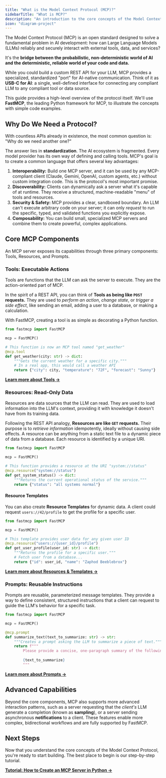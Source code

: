 ```yaml
---
title: "What is the Model Context Protocol (MCP)?"
sidebarTitle: "What is MCP?"
description: "An introduction to the core concepts of the Model Context Protocol (MCP), explaining what it is, why it's useful, and how it works."
icon: "diagram-project"
---
```


The Model Context Protocol (MCP) is an open standard designed to solve a fundamental problem in AI development: how can Large Language Models (LLMs) reliably and securely interact with external tools, data, and services?

It's the **bridge between the probabilistic, non-deterministic world of AI and the deterministic, reliable world of your code and data.**

While you could build a custom REST API for your LLM, MCP provides a specialized, standardized "port" for AI-native communication. Think of it as **USB-C for AI**: a single, well-defined interface for connecting any compliant LLM to any compliant tool or data source.

This guide provides a high-level overview of the protocol itself. We'll use **FastMCP**, the leading Python framework for MCP, to illustrate the concepts with simple code examples.

## Why Do We Need a Protocol?

With countless APIs already in existence, the most common question is: "Why do we need another one?"

The answer lies in **standardization**. The AI ecosystem is fragmented. Every model provider has its own way of defining and calling tools. MCP's goal is to create a common language that offers several key advantages:

1.  **Interoperability:** Build one MCP server, and it can be used by any MCP-compliant client (Claude, Gemini, OpenAI, custom agents, etc.) without custom integration code. This is the protocol's most important promise.
2.  **Discoverability:** Clients can dynamically ask a server what it's capable of at runtime. They receive a structured, machine-readable "menu" of tools and resources.
3.  **Security & Safety:** MCP provides a clear, sandboxed boundary. An LLM can't execute arbitrary code on your server; it can only *request* to run the specific, typed, and validated functions you explicitly expose.
4.  **Composability:** You can build small, specialized MCP servers and combine them to create powerful, complex applications.

## Core MCP Components 

An MCP server exposes its capabilities through three primary components: Tools, Resources, and Prompts.

### Tools: Executable Actions

Tools are functions that the LLM can ask the server to execute. They are the action-oriented part of MCP.

In the spirit of a REST API, you can think of **Tools as being like `POST` requests.** They are used to *perform an action*, *change state*, or *trigger a side effect*, like sending an email, adding a user to a database, or making a calculation.

With FastMCP, creating a tool is as simple as decorating a Python function.

```python
from fastmcp import FastMCP

mcp = FastMCP()

# This function is now an MCP tool named "get_weather"
@mcp.tool
def get_weather(city: str) -> dict:
    """Gets the current weather for a specific city."""
    # In a real app, this would call a weather API
    return {"city": city, "temperature": "72F", "forecast": "Sunny"}
```

[**Learn more about Tools →**](/servers/tools)

### Resources: Read-Only Data

Resources are data sources that the LLM can read. They are used to load information into the LLM's context, providing it with knowledge it doesn't have from its training data.

Following the REST API analogy, **Resources are like `GET` requests.** Their purpose is to *retrieve information* idempotently, ideally without causing side effects. A resource can be anything from a static text file to a dynamic piece of data from a database. Each resource is identified by a unique URI.

```python
from fastmcp import FastMCP

mcp = FastMCP()

# This function provides a resource at the URI "system://status"
@mcp.resource("system://status")
def get_system_status() -> dict:
    """Returns the current operational status of the service."""
    return {"status": "all systems normal"}
```

#### Resource Templates

You can also create **Resource Templates** for dynamic data. A client could request `users://42/profile` to get the profile for a specific user.

```python
from fastmcp import FastMCP

mcp = FastMCP()

# This template provides user data for any given user ID
@mcp.resource("users://{user_id}/profile")
def get_user_profile(user_id: str) -> dict:
    """Returns the profile for a specific user."""
    # Fetch user from a database...
    return {"id": user_id, "name": "Zaphod Beeblebrox"}
```

[**Learn more about Resources & Templates →**](/servers/resources)

### Prompts: Reusable Instructions

Prompts are reusable, parameterized message templates. They provide a way to define consistent, structured instructions that a client can request to guide the LLM's behavior for a specific task.

```python
from fastmcp import FastMCP

mcp = FastMCP()

@mcp.prompt
def summarize_text(text_to_summarize: str) -> str:
    """Creates a prompt asking the LLM to summarize a piece of text."""
    return f"""
        Please provide a concise, one-paragraph summary of the following text:
        
        {text_to_summarize}
        """
```

[**Learn more about Prompts →**](/servers/prompts)

## Advanced Capabilities

Beyond the core components, MCP also supports more advanced interaction patterns, such as a server requesting that the *client's* LLM generate a completion (known as **sampling**), or a server sending asynchronous **notifications** to a client. These features enable more complex, bidirectional workflows and are fully supported by FastMCP.

## Next Steps

Now that you understand the core concepts of the Model Context Protocol, you're ready to start building. The best place to begin is our step-by-step tutorial.

[**Tutorial: How to Create an MCP Server in Python →**](/tutorials/create-mcp-server)
